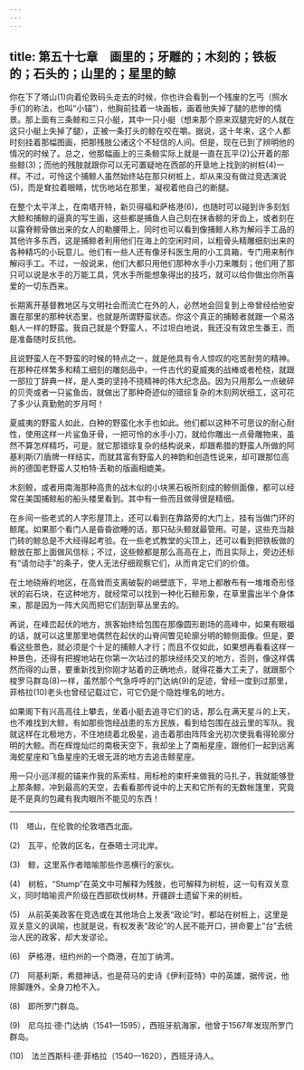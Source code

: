 ```yaml
---
---
---
```

title: 第五十七章　画里的；牙雕的；木刻的；铁板的；石头的；山里的；星里的鲸
---






你在下了塔山(1)向着伦敦码头走去的时候，你也许会看到一个残废的乞丐（照水手们的称法，也叫“小锚”），他胸前挂着一块画板，画着他失掉了腿的悲惨的情景。那上面有三条鲸和三只小艇，其中一只小艇（想来那个原来双腿完好的人就在这只小艇上失掉了腿），正被一条打头的鲸在咬在嚼。据说，这十年来，这个人都时刻挂着那幅图画，把那残肢公诸这个不轻信的人间。但是，现在已到了辨明他的情况的时候了。总之，他那幅画上的三条鲸实际上就是一直在瓦平(2)公开着的那些鲸(3)；而他的残肢就跟你可以无可置疑地在西部的开垦地上找到的树桩(4)一样。不过，可怜这个捕鲸人虽然始终站在那只树桩上，却从来没有做过竞选演说(5)，而是耷拉着眼睛，忧伤地站在那里，凝视着他自己的断腿。

在整个太平洋上，在南塔开特，新贝得福和萨格港(6)，也随时可以碰到许多刻划大鲸和捕鲸的逼真的写生画，这些都是捕鱼人自己刻在抹香鲸的牙齿上，或者刻在以露脊鲸骨做出来的女人的勒腰带上，同时也可以看到像捕鲸人称为解闷手工品的其他许多东西，这是捕鲸者利用他们在海上的空闲时间，以粗骨头精雕细刻出来的各种精巧的小玩意儿。他们有一些人还有像牙科医生用的小工具箱，专门用来制作解闷手工。不过，一般说来，他们大都只用他们那种水手小刀来雕刻；他们用了那只可以说是水手的万能工具，凭水手所能想象得出的技巧，就可以给你做出你所喜爱的一切东西来。

长期离开基督教地区与文明社会而流亡在外的人，必然地会回复到上帝曾经给他安置在那里的那种状态里，也就是所谓野蛮状态。你这个真正的捕鲸者就跟一个易洛魁人一样的野蛮。我自己就是个野蛮人，不过坦白地说，我还没有效忠生番王，而是准备随时反抗他。

且说野蛮人在不野蛮的时候的特点之一，就是他具有令人惊叹的吃苦耐劳的精神。在那种花样繁多和精工细刻的雕刻品中，一件古代的夏威夷的战棒或者枪桡，就跟一部拉丁辞典一样，是人类的坚持不挠精神的伟大纪念品。因为只用那么一点破碎的贝壳或者一只鲨鱼齿，就做出了那种奇迹似的错综复杂的木刻网状细工，这可花了多少认真勤勉的岁月呵！

夏威夷的野蛮人如此，白种的野蛮化水手也如此。他们都以这种不可思议的耐心耐性，使用这样一片鲨鱼牙骨，一把可怜的水手小刀，就给你雕出一点骨雕物来，虽然不算怎样精巧，可是，就它那错综复杂的结构说来，却跟希腊的野蛮人所做的阿基利斯(7)盾牌一样结实，而就其富有野蛮人的神韵和创造性说来，却可跟那位高尚的德国老野蛮人艾柏特·丢勒的版画相媲美。

木刻鲸，或者用南海那种高贵的战木似的小块黑石板所刻成的鲸侧面像，都可以经常在美国捕鲸船的船头楼里看到。其中有一些而且做得很是精细。

在乡间一些老式的人字形屋顶上，还可以看到在靠路旁的大门上，挂有当做门环的鲸尾。如果那个看门人是昏昏欲睡的话，那只砧头鲸就最管用。可是，这些充当敲门砖的鲸总是不大经得起考验。在一些老式教堂的尖顶上，还可以看到把铁板做的鲸放在那上面做风信标；不过，这些鲸都是那么高高在上，而且实际上，旁边还标有“请勿动手”的条子，使人无法仔细观察它们，从而肯定它们的价值。

在土地硗瘠的地区，在高耸而支离破裂的峭壁底下，平地上都散布有一堆堆奇形怪状的岩石块，在这种地方，就经常可以找到一种化石鲸形象，在草里露出半个身体来，那是因为一阵大风而把它们刮到草丛里去的。

再说，在峰峦起伏的地方，旅客始终给包围在那像圆形剧场的高峰中，如果有眼福的话，就可以这里那里地偶然在起伏的山脊间瞥见轮廓分明的鲸侧面像。但是，要看这些景色，就必须是个十足的捕鲸人才行；而且不仅如此，如果想再看看这样一种景色，还得有把握地站在你第一次站过的那块经纬交叉的地方，否则，像这样偶然而得的山景，要重新找到你刚才站着的正确地点，就得花番大工夫了，就跟那个梭罗马群岛(8)一样，虽然那个气急呼呼的门达纳(9)的足迹，曾经一度到过那里，菲格拉(10)老头也曾经记载过它，可它仍是个隐姓埋名的地方。

如果阁下有兴高高往上攀去，坐着小艇去追寻它们的话，那么在满天星斗的上天，也不难找到大鲸，有如那些饱经战患的东方民族，看到给包围在战云里的军队。我就这样在北极地方，不住地绕着北极星，追击着那由阵阵金光初次使我看得轮廓分明的大鲸。而在辉煌灿烂的南极天空下，我却坐上了南船星座，跟他们一起到远离海蛇星座和飞鱼星座的无垠无涯的地方去追击鲸星座。

用一只小巡洋舰的锚来作我的系索柱，用标枪的束杆来做我的马扎子，我就能够登上那条鲸，冲到最高的天空，去看看那传说中的上天和它所有的无数帐篷里，究竟是不是真的包藏有我肉眼所不能见的东西！





* * *



(1)　塔山，在伦敦的伦敦塔西北面。

(2)　瓦平，伦敦的区名，在泰晤士河北岸。

(3)　鲸，这里系作者暗喻那些作恶横行的家伙。

(4)　树桩，“Stump”在英文中可解释为残肢，也可解释为树桩，这一句有双关意义，同时暗喻资产阶级在西部砍伐树林，开疆辟土遗留下来的树桩。

(5)　从前英美政客在竞选或在其他场合上发表“政论”时，都站在树桩上，这里是双关意义的讽喻，也就是说，有权发表“政论”的人民不能开口，拼命要上“台”去统治人民的政客，却大发谬论。

(6)　萨格港，纽约州的一个商港，在加丁纳湾。

(7)　阿基利斯，希腊神话，也是荷马的史诗《伊利亚特》中的英雄，据传说，他除脚踵外，全身刀枪不入。

(8)　即所罗门群岛。

(9)　尼乌拉·德·门达纳（1541—1595），西班牙航海家，他曾于1567年发现所罗门群岛。

(10)　法兰西斯科·德·菲格拉（1540—1620），西班牙诗人。